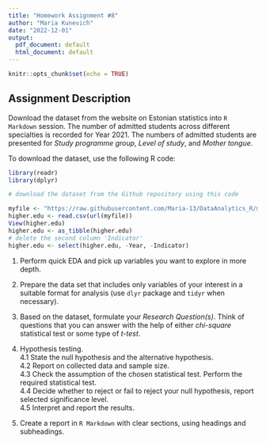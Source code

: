 ```yaml
---
title: "Homework Assignment #8"
author: "Maria Kunevich"
date: "2022-12-01"
output:
  pdf_document: default
  html_document: default
---
```


```r
knitr::opts_chunk$set(echo = TRUE)
```
## Assignment Description  

Download the dataset from the website on Estonian statistics into `R Markdown` session. The number of admitted students across different specialties is recorded for Year 2021. The numbers of admitted students are presented for *Study programme group*, *Level of study*, and *Mother tongue*.     

To download the dataset, use the following R code:  
```r
library(readr)
library(dplyr)

# download the dataset from the Github repository using this code

myfile <- "https://raw.githubusercontent.com/Maria-13/DataAnalytics_R/main/Assignments/higher_edu_in_Estonia-1.csv"
higher.edu <- read.csv(url(myfile))
View(higher.edu)
higher.edu <- as_tibble(higher.edu)
# delete the second column 'Indicator'
higher.edu <- select(higher.edu, -Year, -Indicator)
```
1. Perform quick EDA and pick up variables you want to explore in more depth.  

2. Prepare the data set that includes only variables of your interest in a suitable format for analysis (use `dlyr` package and `tidyr` when necessary).  

3. Based on the dataset, formulate your *Research Question(s)*. Think of questions that you can answer with the help of either *chi-square* statistical test or some type of *t-test*. 

4. Hypothesis testing.   
4.1 State the null hypothesis and the alternative hypothesis.   
4.2 Report on collected data and sample size.  
4.3 Check the assumption of the chosen statistical test. Perform the required statistical test.  
4.4 Decide whether to reject or fail to reject your null hypothesis, report selected significance level.  
4.5 Interpret and report the results.  

5. Create a report in `R Markdown` with clear sections, using headings and subheadings.  





